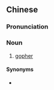 ==Chinese==
{{zh-forms}}

===Pronunciation===
{{zh-pron
|m=nángshǔ
|cat=n
}}

===Noun===
{{zh-noun}}

# [[gopher]]

====Synonyms====
* {{zh-l|囊地鼠}}

{{zh-cat|Rodents}}